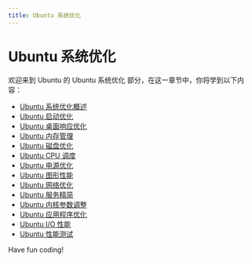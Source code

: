 ```yaml
---
title: Ubuntu 系统优化
---
```


# Ubuntu 系统优化

欢迎来到 Ubuntu 的 Ubuntu 系统优化 部分，在这一章节中，你将学到以下内容：

- [Ubuntu 系统优化概述](./0-ubuntu-system-optimization-overview.mdx)
- [Ubuntu 启动优化](./1-ubuntu-startup-optimization.mdx)
- [Ubuntu 桌面响应优化](./2-ubuntu-desktop-response-optimization.mdx)
- [Ubuntu 内存管理](./3-ubuntu-memory-management.mdx)
- [Ubuntu 磁盘优化](./4-ubuntu-disk-optimization.mdx)
- [Ubuntu CPU 调度](./5-ubuntu-cpu-scheduling.mdx)
- [Ubuntu 电源优化](./6-ubuntu-power-optimization.mdx)
- [Ubuntu 图形性能](./7-ubuntu-graphics-performance.mdx)
- [Ubuntu 网络优化](./8-ubuntu-network-optimization.mdx)
- [Ubuntu 服务精简](./9-ubuntu-service-streamlining.mdx)
- [Ubuntu 内核参数调整](./10-ubuntu-kernel-parameter-adjustment.mdx)
- [Ubuntu 应用程序优化](./11-ubuntu-application-optimization.mdx)
- [Ubuntu I/O 性能](./12-ubuntu-io-performance.mdx)
- [Ubuntu 性能测试](./13-ubuntu-performance-test.mdx)

Have fun coding!